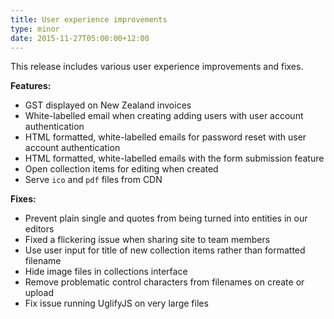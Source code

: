 ```yaml
---
title: User experience improvements
type: minor
date: 2015-11-27T05:00:00+12:00
---
```


This release includes various user experience improvements and fixes.

**Features:**

* GST displayed on New Zealand invoices
* White-labelled email when creating adding users with user account authentication
* HTML formatted, white-labelled emails for password reset with user account authentication
* HTML formatted, white-labelled emails with the form submission feature
* Open collection items for editing when created
* Serve `ico` and `pdf` files from CDN

**Fixes:**

* Prevent plain single and quotes from being turned into entities in our editors
* Fixed a flickering issue when sharing site to team members
* Use user input for title of new collection items rather than formatted filename
* Hide image files in collections interface
* Remove problematic control characters from filenames on create or upload
* Fix issue running UglifyJS on very large files
